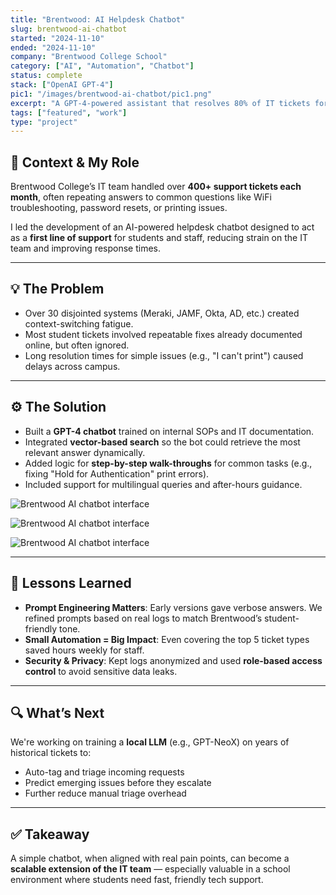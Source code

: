 ---
title: "Brentwood: AI Helpdesk Chatbot"
slug: brentwood-ai-chatbot
started: "2024-11-10"
ended: "2024-11-10"
company: "Brentwood College School"
category: ["AI", "Automation", "Chatbot"]
status: complete
stack: ["OpenAI GPT-4"]
pic1: "/images/brentwood-ai-chatbot/pic1.png"
excerpt: "A GPT-4-powered assistant that resolves 80% of IT tickets for Brentwood College's helpdesk."
tags: ["featured", "work"]
type: "project"
---

## 👋 Context & My Role

Brentwood College’s IT team handled over **400+ support tickets each month**, often repeating answers to common questions like WiFi troubleshooting, password resets, or printing issues.

I led the development of an AI-powered helpdesk chatbot designed to act as a **first line of support** for students and staff, reducing strain on the IT team and improving response times.

---

## 💡 The Problem

- Over 30 disjointed systems (Meraki, JAMF, Okta, AD, etc.) created context-switching fatigue.
- Most student tickets involved repeatable fixes already documented online, but often ignored.
- Long resolution times for simple issues (e.g., "I can't print") caused delays across campus.

---

## ⚙️ The Solution

- Built a **GPT-4 chatbot** trained on internal SOPs and IT documentation.
- Integrated **vector-based search** so the bot could retrieve the most relevant answer dynamically.
- Added logic for **step-by-step walk-throughs** for common tasks (e.g., fixing "Hold for Authentication" print errors).
- Included support for multilingual queries and after-hours guidance.

<img
  src="/images/brentwood-ai-chatbot/pic1.png"
  alt="Brentwood AI chatbot interface"
/>

<img
  src="/images/brentwood-ai-chatbot/pic2.png"
  alt="Brentwood AI chatbot interface"
/>

<img
  src="/images/brentwood-ai-chatbot/pic3.png"
  alt="Brentwood AI chatbot interface"
/>

---

## 🧠 Lessons Learned

- **Prompt Engineering Matters**: Early versions gave verbose answers. We refined prompts based on real logs to match Brentwood’s student-friendly tone.
- **Small Automation = Big Impact**: Even covering the top 5 ticket types saved hours weekly for staff.
- **Security & Privacy**: Kept logs anonymized and used **role-based access control** to avoid sensitive data leaks.

---

## 🔍 What’s Next

We're working on training a **local LLM** (e.g., GPT-NeoX) on years of historical tickets to:

- Auto-tag and triage incoming requests
- Predict emerging issues before they escalate
- Further reduce manual triage overhead

---

## ✅ Takeaway

A simple chatbot, when aligned with real pain points, can become a **scalable extension of the IT team** — especially valuable in a school environment where students need fast, friendly tech support.
